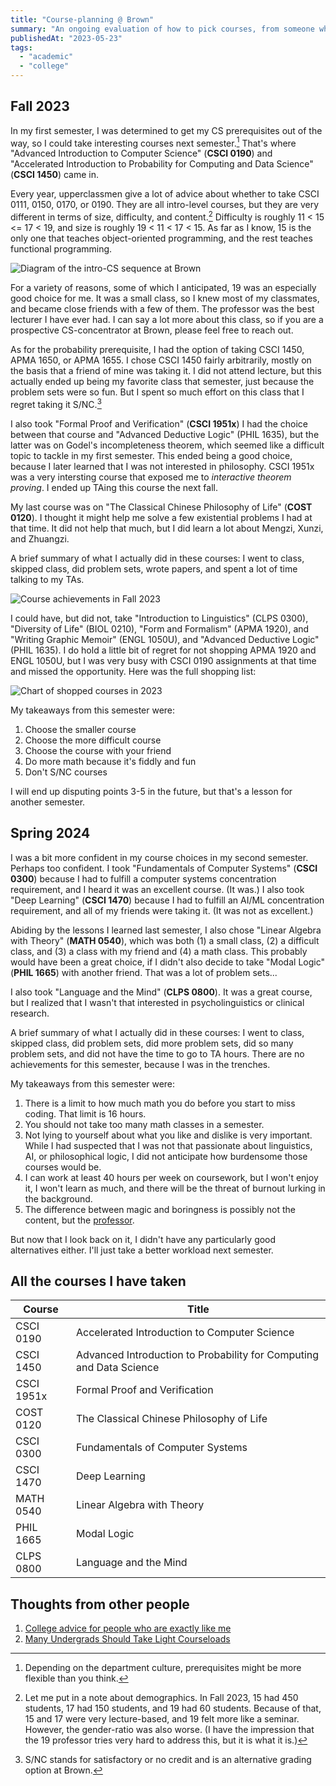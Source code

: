```yaml
---
title: "Course-planning @ Brown"
summary: "An ongoing evaluation of how to pick courses, from someone who is trying to make the best use of Brown's open curriculum."
publishedAt: "2023-05-23"
tags: 
  - "academic"
  - "college"
---
```


## Fall 2023

In my first semester, I was determined to get my CS prerequisites out of the way, so I could take interesting courses next semester.[^1] That's where "Advanced Introduction to Computer Science" (**CSCI 0190**) and "Accelerated Introduction to Probability for Computing and Data Science" (**CSCI 1450**) came in.
 
Every year, upperclassmen give a lot of advice about whether to take CSCI 0111, 0150, 0170, or 0190. They are all intro-level courses, but they are very different in terms of size, difficulty, and content.[^4] Difficulty is roughly 11 < 15 \<= 17 < 19, and size is roughly 19 < 11 < 17 < 15. As far as I know, 15 is the only one that teaches object-oriented programming, and the rest teaches functional programming.

![Diagram of the intro-CS sequence at Brown](/courses/intro_cs_courses.png)

For a variety of reasons, some of which I anticipated, 19 was an especially good choice for me. It was a small class, so I knew most of my classmates, and became close friends with a few of them. The professor was the best lecturer I have ever had. I can say a lot more about this class, so if you are a prospective CS-concentrator at Brown, please feel free to reach out. 

As for the probability prerequisite, I had the option of taking CSCI 1450, APMA 1650, or APMA 1655. I chose CSCI 1450 fairly arbitrarily, mostly on the basis that a friend of mine was taking it. I did not attend lecture, but this actually ended up being my favorite class that semester, just because the problem sets were so fun. But I spent so much effort on this class that I regret taking it S/NC.[^3]

I also took "Formal Proof and Verification" (**CSCI 1951x**) I had the choice between that course and "Advanced Deductive Logic" (PHIL 1635), but the latter was on Godel's incompleteness theorem, which seemed like a difficult topic to tackle in my first semester. This ended being a good choice, because I later learned that I was not interested in philosophy. CSCI 1951x was a very intersting course that exposed me to *interactive theorem proving*. I ended up TAing this course the next fall.

My last course was on "The Classical Chinese Philosophy of Life" (**COST 0120**). I thought it might help me solve a few existential problems I had at that time. It did not help that much, but I did learn a lot about Mengzi, Xunzi, and Zhuangzi.

A brief summary of what I actually did in these courses: I went to class, skipped class, did problem sets, wrote papers, and spent a lot of time talking to my TAs.

![Course achievements in Fall 2023](/courses/fall_2023_achievements.png)

I could have, but did not, take "Introduction to Linguistics" (CLPS 0300), "Diversity of Life" (BIOL 0210), "Form and Formalism" (APMA 1920), and "Writing Graphic Memoir" (ENGL 1050U), and "Advanced Deductive Logic" (PHIL 1635). I do hold a little bit of regret for not shopping APMA 1920 and ENGL 1050U, but I was very busy with CSCI 0190 assignments at that time and missed the opportunity. Here was the full shopping list:

![Chart of shopped courses in 2023](/courses/fall_2023_shopping.png)

My takeaways from this semester were:
1. Choose the smaller course
2. Choose the more difficult course
3. Choose the course with your friend 
4. Do more math because it's fiddly and fun
5. Don't S/NC courses 

I will end up disputing points 3-5 in the future, but that's a lesson for another semester.

## Spring 2024

I was a bit more confident in my course choices in my second semester. Perhaps too confident. I took "Fundamentals of Computer Systems" (**CSCI 0300**) because I had to fulfill a computer systems concentration requirement, and I heard it was an excellent course. (It was.) I also took "Deep Learning" (**CSCI 1470**) because I had to fulfill an AI/ML concentration requirement, and all of my friends were taking it. (It was not as excellent.)

Abiding by the lessons I learned last semester, I also chose "Linear Algebra with Theory" (**MATH 0540**), which was both (1) a small class, (2) a difficult class, and (3) a class with my friend and (4) a math class. This probably would have been a great choice, if I didn't also decide to take "Modal Logic" (**PHIL 1665**) with another friend. That was a lot of problem sets...

I also took "Language and the Mind" (**CLPS 0800**). It was a great course, but I realized that I wasn't that interested in psycholinguistics or clinical research.

A brief summary of what I actually did in these courses: I went to class, skipped class, did problem sets, did more problem sets, did so many problem sets, and did not have the time to go to TA hours. There are no achievements for this semester, because I was in the trenches. 

My takeaways from this semester were:
1. There is a limit to how much math you do before you start to miss coding. That limit is 16 hours.
4. You should not take too many math classes in a semester. 
1. Not lying to yourself about what you like and dislike is very important. While I had suspected that I was not that passionate about linguistics, AI, or philosophical logic, I did not anticipate how burdensome those courses would be. 
7. I can work at least 40 hours per week on coursework, but I won't enjoy it, I won't learn as much, and there will be the threat of burnout lurking in the background.
3. The difference between magic and boringness is possibly not the content, but the [professor](https://zhengdongwang.com/bluebook).

But now that I look back on it, I didn't have any particularly good alternatives either. I'll just take a better workload next semester.

## All the courses I have taken

| Course | Title |
|--------|-------|
| CSCI 0190 | Accelerated Introduction to Computer Science|
| CSCI 1450 | Advanced Introduction to Probability for Computing and Data Science |
| CSCI 1951x | Formal Proof and Verification |
| COST 0120 | The Classical Chinese Philosophy of Life |
| CSCI 0300 | Fundamentals of Computer Systems |
| CSCI 1470 | Deep Learning | 
| MATH 0540 | Linear Algebra with Theory | 
| PHIL 1665 | Modal Logic | 
| CLPS 0800 | Language and the Mind |

## Thoughts from other people

1. [College advice for people who are exactly like me](https://www.benkuhn.net/college/)
1. [Many Undergrads Should Take Light Courseloads](https://forum.effectivealtruism.org/posts/hgiLaE3eL76ovcfdH/many-undergrads-should-take-light-courseloads)


[^1]: Depending on the department culture, prerequisites might be more flexible than you think.[^2]

[^2]: Opinions expressed are solely my own and do not express the views or opinions of my employer.

[^3]: S/NC stands for satisfactory or no credit and is an alternative grading option at Brown.

[^4]: Let me put in a note about demographics. In Fall 2023, 15 had 450 students, 17 had 150 students, and 19 had 60 students. Because of that, 15 and 17 were very lecture-based, and 19 felt more like a seminar. However, the gender-ratio was also worse. (I have the impression that the 19 professor tries very hard to address this, but it is what it is.)

